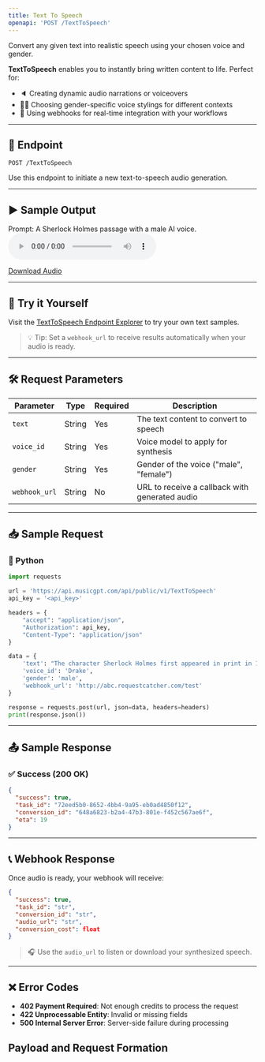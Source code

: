 ```yaml
---
title: Text To Speech
openapi: 'POST /TextToSpeech'
---
```


Convert any given text into realistic speech using your chosen voice and gender.

**TextToSpeech** enables you to instantly bring written content to life. Perfect for:

- 🔈 Creating dynamic audio narrations or voiceovers
- 🧑‍💼 Choosing gender-specific voice stylings for different contexts
- 🔁 Using webhooks for real-time integration with your workflows

---

## 📡 Endpoint

```http
POST /TextToSpeech
```

Use this endpoint to initiate a new text-to-speech audio generation.

---

## ▶️ Sample Output

Prompt: A Sherlock Holmes passage with a male AI voice.
<audio controls="1" controlslist="nodownload nofullscreen noremoteplayback" src="https://musicgpt.s3.us-east-1.amazonaws.com/conversions/covert1.mp3">Your browser does not support the audio playback.</audio>

<a href="https://musicgpt.s3.us-east-1.amazonaws.com/conversions/covert1.mp3" target="_blank">Download Audio</a>

---

## 🧪 Try it Yourself

Visit the [TextToSpeech Endpoint Explorer](/api-documentation/endpoint/TextToSpeech) to try your own text samples.

> 💡 Tip: Set a `webhook_url` to receive results automatically when your audio is ready.

---

## 🛠️ Request Parameters

| Parameter      | Type    | Required | Description                                      |
|----------------|---------|----------|--------------------------------------------------|
| `text`         | String  | Yes      | The text content to convert to speech            |
| `voice_id`     | String  | Yes      | Voice model to apply for synthesis               |
| `gender`       | String  | Yes      | Gender of the voice ("male", "female")           |
| `webhook_url`  | String  | No       | URL to receive a callback with generated audio   |

---

## 📥 Sample Request

### 🐍 Python
```python
import requests

url = 'https://api.musicgpt.com/api/public/v1/TextToSpeech'
api_key = '<api_key>'

headers = {
    "accept": "application/json",
    "Authorization": api_key,
    "Content-Type": "application/json"
}

data = {
    'text': "The character Sherlock Holmes first appeared in print in 1887's A Study in Scarlet...",
    'voice_id': 'Drake',
    'gender': 'male',
    'webhook_url': 'http://abc.requestcatcher.com/test'
}

response = requests.post(url, json=data, headers=headers)
print(response.json())
```

---

## 📤 Sample Response

### ✅ Success (200 OK)
```json
{
  "success": true,
  "task_id": "72eed5b0-8652-4bb4-9a95-eb0ad4850f12",
  "conversion_id": "648a6823-b2a4-47b3-801e-f452c567ae6f",
  "eta": 19
}
```

---

## 📞 Webhook Response

Once audio is ready, your webhook will receive:

```json
{
  "success": true,
  "task_id": "str",
  "conversion_id": "str",
  "audio_url": "str",
  "conversion_cost": float
}
```

> 🎧 Use the `audio_url` to listen or download your synthesized speech.

---

## ❌ Error Codes

- **402 Payment Required**: Not enough credits to process the request
- **422 Unprocessable Entity**: Invalid or missing fields
- **500 Internal Server Error**: Server-side failure during processing


## Payload and Request Formation